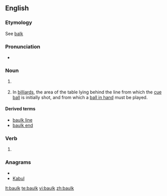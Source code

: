 ==English==
===Etymology===
See [[balk]]

===Pronunciation===
* {{IPA|/bɔːk/}}
{{rfap|UK|UK}}

===Noun===
{{en-noun}}
# {{British}} {{alternative spelling of|[[balk]]}}
# {{UK}} In [[billiard]]s, the area of the table lying behind the line from which the [[cue ball]] is initially shot, and from which a [[ball in hand]] must be played.

====Derived terms====
*[[baulk line]]
*[[baulk end]]

===Verb===
{{en-verb}}
# {{British}} {{alternative spelling of|[[balk]]}}

===Anagrams===
* {{alphagram|abklu}}
* [[Kabul#English|Kabul]]


[[lt:baulk]]
[[te:baulk]]
[[vi:baulk]]
[[zh:baulk]]